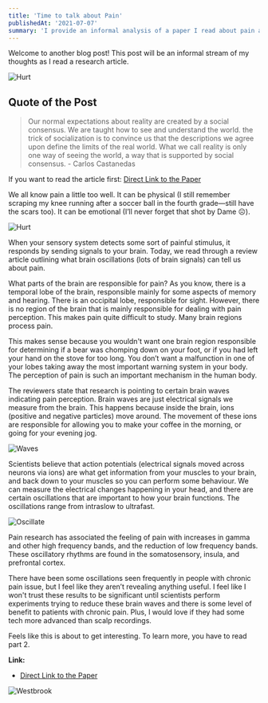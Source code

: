```yaml
---
title: 'Time to talk about Pain'
publishedAt: '2021-07-07'
summary: 'I provide an informal analysis of a paper I read about pain and brain oscillations.'
---
```


Welcome to another blog post! This post will be an informal stream of my thoughts as I read a research article.

![Hurt](/images/hurt.gif)

## Quote of the Post
> Our normal expectations about reality are created by a social consensus. We are taught how to see and understand the world. the trick of socialization is to convince us that the descriptions we agree upon define the limits of the real world. What we call reality is only one way of seeing the world, a way that is supported by social consensus. - Carlos Castanedas

If you want to read the article first: [Direct Link to the Paper](https://doi.org/10.1016/j.tins.2021.05.003)

We all know pain a little too well. It can be physical (I still remember scraping my knee running after a soccer ball in the fourth grade—still have the scars too). It can be emotional (I’ll never forget that shot by Dame ☹).

![Hurt](/images/dame.gif)

When your sensory system detects some sort of painful stimulus, it responds by sending signals to your brain. Today, we read through a review article outlining what brain oscillations (lots of brain signals) can tell us about pain. 

What parts of the brain are responsible for pain? As you know, there is a temporal lobe of the brain, responsible mainly for some aspects of memory and hearing. There is an occipital lobe, responsible for sight. However, there is no region of the brain that is mainly responsible for dealing with pain perception. This makes pain quite difficult to study. Many brain regions process pain. 

This makes sense because you wouldn't want one brain region responsible for determining if a bear was chomping down on your foot, or if you had left your hand on the stove for too long. You don’t want a malfunction in one of your lobes taking away the most important warning system in your body. The perception of pain is such an important mechanism in the human body.

The reviewers state that research is pointing to certain brain waves indicating pain perception. Brain waves are just electrical signals we measure from the brain. This happens because inside the brain, ions (positive and negative particles) move around. The movement of these ions are responsible for allowing you to make your coffee in the morning, or going for your evening jog. 

![Waves](/images/waves.jpg)

Scientists believe that action potentials (electrical signals moved across neurons via ions) are what get information from your muscles to your brain, and back down to your muscles so you can perform some behaviour. We can measure the electrical changes happening in your head, and there are certain oscillations that are important to how your brain functions. The oscillations range from intraslow to ultrafast. 
  
![Oscillate](/images/oscillate.jpg)

Pain research has associated the feeling of pain with increases in gamma and other high frequency bands, and the reduction of low frequency bands. These oscillatory rhythms are found in the somatosensory, insula, and prefrontal cortex. 

There have been some oscillations seen frequently in people with chronic pain issue, but I feel like they aren’t revealing anything useful. I feel like I won't trust these results to be significant until scientists perform experiments trying to reduce these brain waves and there is some level of benefit to patients with chronic pain. Plus, I would love if they had some tech more advanced than scalp recordings. 

Feels like this is about to get interesting. To learn more, you have to read part 2. 

**Link:**
- [Direct Link to the Paper](https://doi.org/10.1016/j.tins.2021.05.003)

![Westbrook](/images/dancing.gif)
